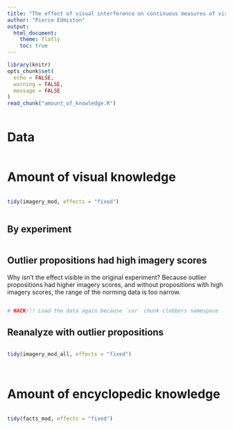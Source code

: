 ```yaml
---
title: "The effect of visual interference on continuous measures of visual knowledge"
author: "Pierce Edmiston"
output:
  html_document:
    theme: flatly
    toc: true
---
```


```r
library(knitr)
opts_chunk$set(
  echo = FALSE,
  warning = FALSE,
  message = FALSE
)
read_chunk("amount_of_knowledge.R")
```

```r
```

# Data

```r
```

# Amount of visual knowledge

```r
```

```r
tidy(imagery_mod, effects = "fixed")
```

```r
```

## By experiment

```r
```

## Outlier propositions had high imagery scores

Why isn't the effect visible in the original experiment? Because
outlier propositions had higher imagery scores, and without
propositions with high imagery scores, the range of the norming
data is too narrow.

```r
```

```r
# HACK!!! Load the data again because `cor` chunk clobbers namespace
```

## Reanalyze with outlier propositions

```r
```

```r
tidy(imagery_mod_all, effects = "fixed")
```

```r
```

```r
```

# Amount of encyclopedic knowledge

```r
```

```r
tidy(facts_mod, effects = "fixed")
```

```r
```

```r
```
